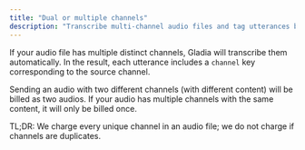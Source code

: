 ```yaml
---
title: "Dual or multiple channels"
description: "Transcribe multi-channel audio files and tag utterances by channel"
---
```


If your audio file has multiple distinct channels, Gladia will transcribe them automatically. In the result, each utterance includes a `channel` key corresponding to the source channel.

<Warning>
Sending an audio with two different channels (with different content) will be billed as two audios. If your audio has multiple channels with the same content, it will only be billed once.

TL;DR: We charge every unique channel in an audio file; we do not charge if channels are duplicates.
</Warning>


